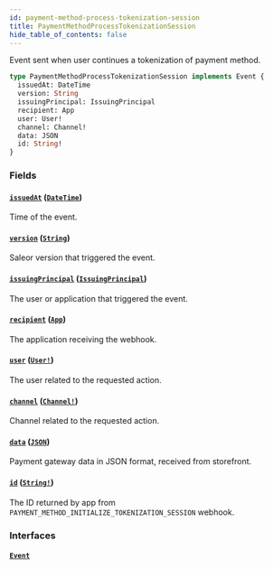 ```yaml
---
id: payment-method-process-tokenization-session
title: PaymentMethodProcessTokenizationSession
hide_table_of_contents: false
---
```


Event sent when user continues a tokenization of payment method.

```graphql
type PaymentMethodProcessTokenizationSession implements Event {
  issuedAt: DateTime
  version: String
  issuingPrincipal: IssuingPrincipal
  recipient: App
  user: User!
  channel: Channel!
  data: JSON
  id: String!
}
```

### Fields

#### [`issuedAt`](#) ([`DateTime`](../../../developer/api-reference/scalars/date-time))

Time of the event.

#### [`version`](#) ([`String`](../../../developer/api-reference/scalars/string))

Saleor version that triggered the event.

#### [`issuingPrincipal`](#) ([`IssuingPrincipal`](../../../developer/api-reference/unions/issuing-principal))

The user or application that triggered the event.

#### [`recipient`](#) ([`App`](../../../developer/api-reference/objects/app))

The application receiving the webhook.

#### [`user`](#) ([`User!`](../../../developer/api-reference/objects/user))

The user related to the requested action.

#### [`channel`](#) ([`Channel!`](../../../developer/api-reference/objects/channel))

Channel related to the requested action.

#### [`data`](#) ([`JSON`](../../../developer/api-reference/scalars/json))

Payment gateway data in JSON format, received from storefront.

#### [`id`](#) ([`String!`](../../../developer/api-reference/scalars/string))

The ID returned by app from `PAYMENT_METHOD_INITIALIZE_TOKENIZATION_SESSION` webhook.

### Interfaces

#### [`Event`](../../../developer/api-reference/interfaces/event)
